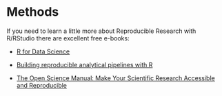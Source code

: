 # Methods

If you need to learn a little more about Reproducible Research with R/RStudio there are excellent free e-books:

-   [R for Data Science](https://r4ds.hadley.nz/)

-   [Building reproducible analytical pipelines with R](https://raps-with-r.dev/)

-   [The Open Science Manual: Make Your Scientific Research Accessible and Reproducible](https://arca-dpss.github.io/manual-open-science/)
